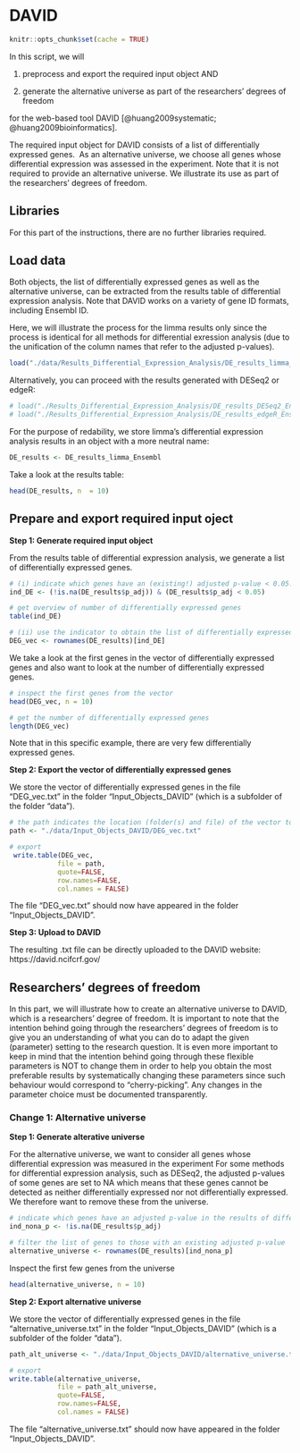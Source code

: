 
# DAVID

```r
knitr::opts_chunk$set(cache = TRUE)
```

In this script, we will

1. preprocess and export the required input object AND

2. generate the alternative universe as part of the researchers' degrees of freedom

for the web-based tool DAVID [@huang2009systematic; @huang2009bioinformatics].

The required input object for DAVID consists of a list of differentially expressed genes.\ 
As an alternative universe, we choose all genes whose differential expression was assessed in the experiment. Note that it is not required to provide an alternative universe. We illustrate its use as part of the researchers' degrees of freedom.




## Libraries 

For this part of the instructions, there are no further libraries required. 


## Load data 

Both objects, the list of differentially expressed genes as well as the alternative universe, can be extracted from the results table of differential expression analysis. Note that DAVID works on a variety of gene ID formats, including Ensembl ID. 

Here, we will illustrate the process for the limma results only since the process is identical for all methods for differential exression analysis (due to the unification of the column names that refer to the adjusted p-values). 

```r
load("./data/Results_Differential_Expression_Analysis/DE_results_limma_Ensembl.Rdata")
```

Alternatively, you can proceed with the results generated with DESeq2 or edgeR:
```r
# load("./Results_Differential_Expression_Analysis/DE_results_DESeq2_Ensembl.Rdata")
# load("./Results_Differential_Expression_Analysis/DE_results_edgeR_Ensembl.Rdata")
```

For the purpose of redability, we store limma's differential expression analysis results in an object with a more neutral name:

```r
DE_results <- DE_results_limma_Ensembl
```

Take a look at the results table:

```r
head(DE_results, n  = 10)
```

## Prepare and export required input oject 

**Step 1: Generate required input object**

From the results table of differential expression analysis, we generate a list of differentially expressed genes. 

```r
# (i) indicate which genes have an (existing!) adjusted p-value < 0.05.
ind_DE <- (!is.na(DE_results$p_adj)) & (DE_results$p_adj < 0.05)

# get overview of number of differentially expressed genes
table(ind_DE)

# (ii) use the indicator to obtain the list of differentially expressed genes
DEG_vec <- rownames(DE_results)[ind_DE]
```

We take a look at the first genes in the vector of differentially expressed genes and also want to look at the number of differentially expressed genes.

```r
# inspect the first genes from the vector
head(DEG_vec, n = 10)

# get the number of differentially expressed genes
length(DEG_vec)
```

Note that in this specific example, there are very few differentially expressed genes. 


**Step 2: Export the vector of differentially expressed genes**

We store the vector of differentially expressed genes in the file "DEG_vec.txt" in the folder "Input_Objects_DAVID" (which is a subfolder of the folder "data"). 

```r
# the path indicates the location (folder(s) and file) of the vector to be stored in
path <- "./data/Input_Objects_DAVID/DEG_vec.txt"

# export 
 write.table(DEG_vec,
            file = path,
            quote=FALSE,
            row.names=FALSE,
            col.names = FALSE)

```

The file "DEG_vec.txt" should now have appeared in the folder "Input_Objects_DAVID". 


**Step 3: Upload to DAVID**

The resulting .txt file can be directly uploaded to the DAVID website: https://david.ncifcrf.gov/



## Researchers' degrees of freedom 


In this part, we will illustrate how to create an alternative universe to DAVID, which is a researchers' degree of freedom. It is important to note that the intention behind going through the researchers' degrees of freedom is to give you an understanding of what you can do to adapt the given (parameter) setting to the research question. It is even more important to keep in mind that the intention behind going through these flexible parameters is NOT to change them in order to help you obtain the most preferable results by systematically changing these parameters since such behaviour would correspond to "cherry-picking". Any changes in the parameter choice must be documented transparently.


### Change 1: Alternative universe

**Step 1: Generate alterative universe**

For the alternative universe, we want to consider all genes whose differential expression was measured in the experiment For some methods for differential expression analysis, such as DESeq2, the adjusted p-values of some genes are set to NA which means that these genes cannot be detected as neither differentially expressed nor not differentially expressed. We therefore want to remove these from the universe.


```r
# indicate which genes have an adjusted p-value in the results of differential expression analysis
ind_nona_p <- !is.na(DE_results$p_adj)

# filter the list of genes to those with an existing adjusted p-value
alternative_universe <- rownames(DE_results)[ind_nona_p]
```

Inspect the first few genes from the universe

```r
head(alternative_universe, n = 10)
```

**Step 2: Export alternative universe**

We store the vector of differentially expressed genes in the file "alternative_universe.txt" in the folder "Input_Objects_DAVID" (which is a subfolder of the folder "data"). 


```r
path_alt_universe <- "./data/Input_Objects_DAVID/alternative_universe.txt"

# export 
write.table(alternative_universe,
            file = path_alt_universe,
            quote=FALSE,
            row.names=FALSE,
            col.names = FALSE)
```

The file "alternative_universe.txt" should now have appeared in the folder "Input_Objects_DAVID". 


